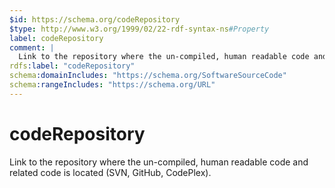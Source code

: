 ```yaml
---
$id: https://schema.org/codeRepository
$type: http://www.w3.org/1999/02/22-rdf-syntax-ns#Property
label: codeRepository
comment: |
  Link to the repository where the un-compiled, human readable code and related code is located (SVN, GitHub, CodePlex).
rdfs:label: "codeRepository"
schema:domainIncludes: "https://schema.org/SoftwareSourceCode"
schema:rangeIncludes: "https://schema.org/URL"
---
```


# codeRepository

Link to the repository where the un-compiled, human readable code and related code is located (SVN, GitHub, CodePlex).


